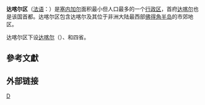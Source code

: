 {{noteTA
|T=zh-hans:达喀尔区;zh-hk:達喀爾區;zh-tw:達卡區;
|1=zh-hans:达喀尔;zh-hk:達喀爾;zh-tw:達卡;
}}
{{Infobox settlement
<!-- See Template:Infobox settlement for additional fields and descriptions -->
| name                    = 達卡區
| native_name             = Région de Dakar
| native_name_lang        = fr
| settlement_type         = [[塞內加爾行政區劃|區]]
| image_skyline           = 
| image_alt               = 
| image_caption           = 
| image_flag              = 
| flag_alt                = 
| image_seal              = Logo_council_region_dakar.png
| seal_alt                = 
| image_shield            = 
| shield_alt              = 
| nickname                = 
| motto                   = 
| image_map               = Senegal Dakar locator map.svg
| map_alt                 =
| map_caption             = 達卡區於[[塞內加爾|塞內加爾]]位置圖
| image_map1              = Dakar departments big print.png
| map_alt1                = 
| map_caption1            = 達卡區下分4省行政區畫圖
| pushpin_map             = <!-- Senegal -->
| pushpin_label_position  = 
| pushpin_map_alt         = 
| pushpin_map_caption     = 
| latd  = 14 |latm = 45 |latNS  = N
| longd = 17|longm = 20 |longEW = W
| coor_pinpoint           = 
| coordinates_type        = region:SN_type:adm1st
| coordinates_display     = inline,title
| coordinates_footnotes   = 
| subdivision_type        = [[世界地理索引|國家]]
| subdivision_name        = {{SEN}}
| established_title       = 
| established_date        = 
| parts_type              = [[Departments_of_Senegal|Départements]]
| p1                      = [[Dakar_Department|Dakar Departement]]
| p2                      = [[Guédiawaye_Department|Guédiawaye Departement]]
| p3                      = [[Pikine_Department|Pikine Departement]]
| p4                      = [[Rufisque_Department|Rufisque Departement]]
| blank_name_sec1         = [[Arrondissements_of_Senegal|Arrondissement]]s
| blank_info_sec1         = 10<ref name="Dec2005">As of December 2005</ref>
| blank1_name_sec1        = [[塞內加爾城市列表|Commune]]s
| blank1_info_sec1        = 7,<ref name="Dec2005" /> 加 2 ''communautés rurales''
| blank2_name_sec1        = Communes d'arrondissement
| blank2_info_sec1        = 43<ref name="Dec2005" />
| founder                 = 
| named_for               = 
| seat_type               = 首府
| seat                    = [[达喀尔|达喀尔]]
| government_footnotes    = 
| leader_party            = [[Senegalese_Democratic_Party|PDS]];自2002年起
| leader_title            = 區首長
| leader_name             = [[Abdoulaye_Faye_(politician)|Abdoulaye Faye]]
| unit_pref               = Metric<!-- or US or UK -->
| area_footnotes          = 
| area_total_km2          = 547
| area_note               = 
| elevation_footnotes     = 
| elevation_m             = 
| population_footnotes    = <ref name="dakar_population">{{cite news| url=http://www.ansd.org/SES2005.pdf| title=Situation économique et sociale du Sénégal| year=2005| page=163| first=[[Government_of_Senegal|Government of Senegal]]| language=fr| last=Agence Nationale de la Statistique et de la Démographie| format=PDF| accessdate=2007-03-08| archiveurl=https://web.archive.org/web/20070615173338/http://www.ansd.org/SES2005.pdf| archivedate=2007-06-15| deadurl=yes}}</ref>
| population_total        = 2452656
| population_as_of        = December 31, 2005 
| population_rank         = 1st
| population_density_km2  = auto
| population_density_rank = 1st
| population_demonym      = 
| population_note         = 
| timezone                = [[格林尼治標準時間|GMT]]
| utc_offset              = +0
| postal_code_type        = 
| postal_code             = 
| area_code_type          = 
| area_code               = 
| website                 = 
| footnotes               =
}}
'''达喀尔区'''（[[法语|法语]]：'''{{lang|fr|Région de Dakar}}'''）是[[塞内加尔|塞内加尔]]面积最小但人口最多的一个[[塞内加尔行政区划|行政区]]，首府[[达喀尔|达喀尔]]也是该国首都。达喀尔区包含达喀尔及其位于非洲大陆最西部[[佛得角半岛|佛得角半岛]]的市郊地区。

达喀尔区下设[[达喀尔省|达喀尔]]（{{lang|fr|Dakar}}）{{lang|fr|Guédiawaye}}、{{lang|fr|Pikine}}和{{lang|fr|Rufisque}}四省。

==參考文獻==
{{reflist}}
== 外部链接 ==


{{塞内加尔行政区}}
{{Senegal-stub}}

[[Category:塞内加尔行政区|D]]